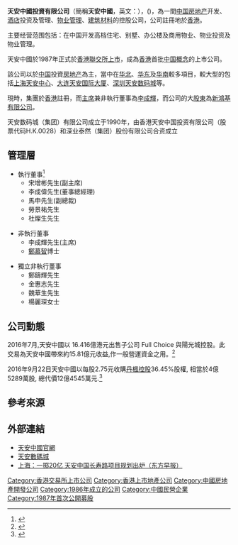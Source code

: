 {{Infobox company
| name             = 天安中國投資有限公司
| logo             = [[File:Tian_An_China_logo.png|File:Tian An China logo.png]]
| caption          = 
| type             = 
| traded_as        = {{HKEX|0028}}
| genre            = 
| fate             = 
| predecessor      = 
| successor        = 
| foundation       = 
| founder          = 
| defunct          = 
| location_city    = 
| location_country = 
| location         = 
| locations        = 
| area_served      = 
| key_people       = 
| industry         = [[綜合企業|綜合企業]]
| products         = 
| services         = 
| revenue          = 
| operating_income = 
| net_income       = 
| aum              = 
| assets           = 
| equity           = 
| owner            = 
| num_employees    = 
| parent           = [[新鴻基公司|新鴻基公司]]
| divisions        = 
| subsid           = 
| homepage         = [http://www.tiananchina.com 天安中國投資有限公司]
| footnotes        = 
| intl             = 
}}

'''天安中國投資有限公司'''（簡稱'''天安中國'''，英文：{{lang|en|'''Tian An China Investments Company Limited'''}}），({{sehk|0028}})，為一間[[中国|中国]][[房地产|房地产]]开发、[[酒店|酒店]]投资及管理、[[物业管理|物业管理]]、[[建筑材料|建筑材料]]的控股公司，公司註冊地於[[香港|香港]]。


主要经营范围包括：在中国开发高档住宅、别墅、办公楼及商用物业、物业投资及物业管理。

天安中國於1987年正式於[[香港聯交所|香港聯交所]][[上市|上市]]，成為[[香港|香港]]首批[[中国|中国]][[概念|概念]]的上市公司。

該公司以於[[中国|中国]]投資[[房地产|房地产]]為主，當中在[[华北|华北]]、[[华东|华东]]及[[华南|华南]]較多項目，較大型的包括[[上海|上海]][[天安中心|天安中心]]、[[大连|大连]][[天安国际大厦|天安国际大厦]]、[[深圳|深圳]][[天安数码城|天安数码城]]等。

現時，集團於[[香港|香港]]註冊，而[[主席|主席]]兼非執行董事為[[李成輝|李成輝]]，而公司的大[[股東|股東]]為[[新鴻基有限公司|新鴻基有限公司]]。

天安数码城（集团）有限公司成立于1990年，由香港天安中国投资有限公司（股票代码H.K.0028）和深业泰然（集团）股份有限公司合资成立

==管理層==
*執行董事<ref>{{cite web|url=http://www.tiananchina.com/ch/directors.php|title=董事會成員|accessdate=2019-02-04|archive-date=2020-07-22|archive-url=https://web.archive.org/web/20200722172609/http://www.tiananchina.com/ch/directors.php|dead-url=no}}</ref>
**宋增彬先生(副主席)
**李成偉先生(董事總經理)
**馬申先生(副總裁)
**勞景祐先生
**杜燦生先生

*非執行董事
**李成輝先生(主席)
**[[鄭慕智|鄭慕智]]博士

*獨立非執行董事
**鄭鑄輝先生
**金惠志先生
**魏華生先生
**楊麗琛女士

==公司動態==
2016年7月,天安中國以 16.416億港元出售子公司 Full Choice 與陽光城控股。此交易為天安中國帶來約15.81億元收益,作一般營運資金之用。<ref>{{cite web|url=https://www2.hkej.com/instantnews/announcement/article/1341472|title=天安中國16億售附屬|publisher=信報財經新聞|date=2016-07-11|accessdate=2019-01-30|archive-url=https://web.archive.org/web/20190130053302/https://www2.hkej.com/instantnews/announcement/article/1341472|archive-date=2019-01-30|dead-url=yes}}</ref>

2016年9月22日天安中國以每股2.75元收購[[丹楓控股|丹楓控股]]36.45%股權, 相當於4億5289萬股, 總代價12億4545萬元.<ref>{{cite web|url=https://hk.on.cc/hk/bkn/cnt/finance/20160922/mobile/bkn-20160922225240994-0922_00842_001.html|title=天安中國收購約36.45%丹楓　兩公司明復牌|publisher=東方網|date=2016-09-22|accessdate=2019-01-27|archive-date=2019-01-28|archive-url=https://web.archive.org/web/20190128030256/https://hk.on.cc/hk/bkn/cnt/finance/20160922/mobile/bkn-20160922225240994-0922_00842_001.html|dead-url=no}}</ref>

==參考來源==
{{Reflist}}

==外部連結==
* [http://www.tiananchina.com/ch/index.php 天安中國官網] {{Wayback|url=http://www.tiananchina.com/ch/index.php |date=20200721151839 }}
* [http://www.tianan-cyber.com/ 天安數碼城] {{Wayback|url=http://www.tianan-cyber.com/ |date=20201205180104 }}
* [http://www.franchiseworld.cn/news/653.htm 上海：一掷20亿 天安中国长寿路项目规划出炉（东方早报）]{{dead link|date=2017年12月 |bot=InternetArchiveBot |fix-attempted=yes }}

[[Category:香港交易所上市公司|Category:香港交易所上市公司]]
[[Category:香港上市地產公司|Category:香港上市地產公司]]
[[Category:中國房地產開發公司|Category:中國房地產開發公司]]
[[Category:1986年成立的公司|Category:1986年成立的公司]]
[[Category:中國民營企業|Category:中國民營企業]]
[[Category:1987年首次公開募股|Category:1987年首次公開募股]]